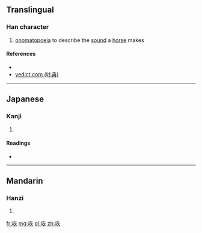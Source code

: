 ==Translingual==

===Han character===
{{Han char|rn=30|rad=口|as=06|sn=9|four=|canj=口大火 (RKF)|ids=⿰[[口]][[灰]]}}

# [[onomatopoeia]] to describe the [[sound]] a [[horse]] makes

====References====
* {{Han ref|kx=0187.120|dkj=03556|dj=0406.130|hdz=10613.140|uh=54B4|ud=21684}}
*[http://yedict.com/htm/54/54B4.htm yedict.com (叶典)]

----

==Japanese==

===Kanji===
{{ja-kanji|grade=|rs=口06}}

# {{defn|lang=ja|sort=口06}}

====Readings====
* {{ja-readings|on=[[かい]] (kai), [[け]] (ke)|kun=[[こえ]] (koe)}}

----

==Mandarin==

===Hanzi===
{{cmn-hanzi|pin=[[huī]] ([[hui1]]), [[huá]] ([[hua2]]), [[shì]] ([[shi4]])|wg=hui<sup>1</sup>, hua<sup>2</sup>, shih<sup>4</sup>}}

# {{defn|lang=cmn|sort=口06}}

[[fr:咴]]
[[mg:咴]]
[[pl:咴]]
[[zh:咴]]